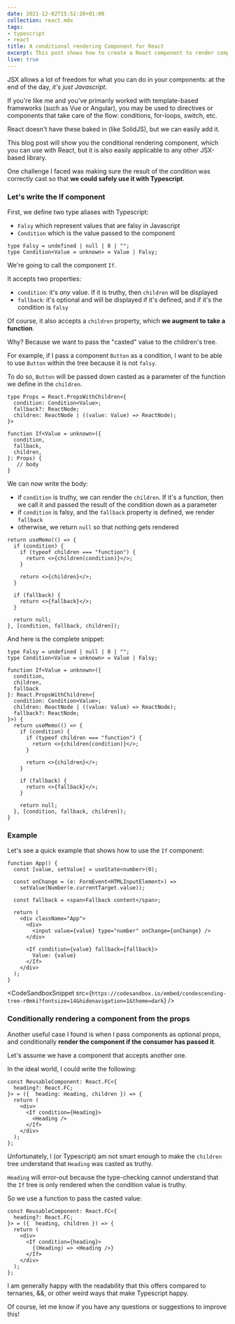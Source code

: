 ```yaml
---
date: 2021-12-02T15:52:20+01:00
collection: react.mdx
tags:
- typescript
- react
title: A conditional rendering Component for React
excerpt: This post shows how to create a React component to render components conditionally. 
live: true
---
```


JSX allows a lot of freedom for what you can do in your components: at the end of the day, _it's just Javascript_.

If you're like me and you've primarily worked with template-based frameworks (such as Vue or Angular), you may be used to directives or components that take care of the flow: conditions, for-loops, switch, etc.

React doesn't have these baked in (like SolidJS), but we can easily add it.

This blog post will show you the conditional rendering component, which you can use with React, but it is also easily applicable to any other JSX-based library.

One challenge I faced was making sure the result of the condition was correctly cast so that **we could safely use it with Typescript**.

### Let's write the If component

First, we define two type aliases with Typescript:

* `Falsy` which represent values that are falsy in Javascript
* `Condition` which is the value passed to the component

```tsx
type Falsy = undefined | null | 0 | "";
type Condition<Value = unknown> = Value | Falsy;
```

We're going to call the component `If`.

It accepts two properties:

* `condition`: it's _any_ value. If it is truthy, then `children` will be displayed
* `fallback`: it's optional and will be displayed if it's defined, and if it's the condition is `falsy`

Of course, it also accepts a `children` property, which **we augment to take a function**.

Why? Because we want to pass the "casted" value to the children's tree.

For example, if I pass a component `Button` as a condition, I want to be able to use `Button` within the tree because it is not `falsy`.

To do so, `Button` will be passed down casted as a parameter of the function we define in the `children`.

```tsx
type Props = React.PropsWithChildren<{
  condition: Condition<Value>;
  fallback?: ReactNode;
  children: ReactNode | ((value: Value) => ReactNode);
}>

function If<Value = unknown>({
  condition,
  fallback,
  children,
}: Props) {
   // body
}
```

We can now write the body:

* if `condition` is truthy, we can render the `children`. If it's a function, then we call it and passed the result of the condition down as a parameter
* if `condition` is falsy, and the `fallback` property is defined, we render `fallback`
* otherwise, we return `null` so that nothing gets rendered

```tsx
return useMemo(() => {
  if (condition) {
    if (typeof children === "function") {
      return <>{children(condition)}</>;
    }

    return <>{children}</>;
  }

  if (fallback) {
    return <>{fallback}</>;
  }

  return null;
}, [condition, fallback, children]);
```

And here is the complete snippet:

```tsx
type Falsy = undefined | null | 0 | "";
type Condition<Value = unknown> = Value | Falsy;

function If<Value = unknown>({
  condition,
  children,
  fallback
}: React.PropsWithChildren<{
  condition: Condition<Value>;
  children: ReactNode | ((value: Value) => ReactNode);
  fallback?: ReactNode;
}>) {
  return useMemo(() => {
    if (condition) {
      if (typeof children === "function") {
        return <>{children(condition)}</>;
      }

      return <>{children}</>;
    }

    if (fallback) {
      return <>{fallback}</>;
    }

    return null;
  }, [condition, fallback, children]);
}
```
### Example

Let's see a quick example that shows how to use the `If` component:

```tsx
function App() {
  const [value, setValue] = useState<number>(0);

  const onChange = (e: FormEvent<HTMLInputElement>) =>
    setValue(Number(e.currentTarget.value));

  const fallback = <span>Fallback content</span>;

  return (
    <div className="App">
      <div>
        <input value={value} type="number" onChange={onChange} />
      </div>

      <If condition={value} fallback={fallback}>
        Value: {value}
      </If>
    </div>
  );
}
```

<CodeSandboxSnippet src={`https://codesandbox.io/embed/condescending-tree-r0mki?fontsize=14&hidenavigation=1&theme=dark`} />

### Conditionally rendering a component from the props

Another useful case I found is when I pass components as optional props, and conditionally **render the component if the consumer has passed it**.

Let's assume we have a component that accepts another one.

In the ideal world, I could write the following:

```tsx
const ReusableComponent: React.FC<{
  heading?: React.FC;
}> = ({  heading: Heading, children }) => {
  return (
    <div>
      <If condition={Heading}>
        <Heading />
      </If>
    </div>
  );
};
```

Unfortunately, I (or Typescript) am not smart enough to make the `children` tree understand that `Heading` was casted as truthy.

`Heading` will error-out because the type-checking cannot understand that the `If` tree is only rendered when the condition value is truthy.

So we use a function to pass the casted value:

```tsx
const ReusableComponent: React.FC<{
  heading?: React.FC;
}> = ({  heading, children }) => {
  return (
    <div>
      <If condition={heading}>
        {(Heading) => <Heading />}
      </If>
    </div>
  );
};
```

I am generally happy with the readability that this offers compared to ternaries, &&, or other weird ways that make Typescript happy.

Of course, let me know if you have any questions or suggestions to improve this!
